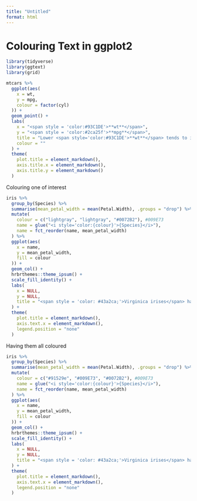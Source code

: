 ```yaml
---
title: "Untitled"
format: html
---
```


# Colouring Text in ggplot2

```r
library(tidyverse)
library(ggtext) 
library(grid)
```

```r
mtcars %>%
  ggplot(aes(
    x = wt, 
    y = mpg, 
    colour = factor(cyl)
  )) +
  geom_point() +
  labs(
    x = "<span style = 'color:#93C1DE'>**wt**</span>",
    y = "<span style = 'color:#2ca25f'>**mpg**</span>",
    title = "Lower <span style='color:#93C1DE'>**wt**</span> tends to increase the amount of <span style='color:#2ca25f'>**mpg**</span>",
    colour = ""
  ) +
  theme(
    plot.title = element_markdown(),
    axis.title.x = element_markdown(),
    axis.title.y = element_markdown()
  )
```

Colouring one of interest

```r
iris %>%
  group_by(Species) %>%
  summarise(mean_petal_width = mean(Petal.Width), .groups = "drop") %>%
  mutate(
    colour = c("lightgray", "lightgray", "#0072B2"), #009E73
    name = glue("<i style='color:{colour}'>{Species}</i>"),
    name = fct_reorder(name, mean_petal_width)
  ) %>%
  ggplot(aes(
    x = name,
    y = mean_petal_width,
    fill = colour
  )) +
  geom_col() +
  hrbrthemes::theme_ipsum() +
  scale_fill_identity() +
  labs(
    x = NULL,
    y = NULL,
    title = "<span style = 'color: #43a2ca;'>Virginica irises</span> have the largest average sepal width"
  ) +
  theme(
    plot.title = element_markdown(),
    axis.text.x = element_markdown(),
    legend.position = "none"
  )
```

Having them all coloured

```r
iris %>%
  group_by(Species) %>%
  summarise(mean_petal_width = mean(Petal.Width), .groups = "drop") %>%
  mutate(
    colour = c("#91529e", "#009E73", "#0072B2"), #009E73
    name = glue("<i style='color:{colour}'>{Species}</i>"),
    name = fct_reorder(name, mean_petal_width)
  ) %>%
  ggplot(aes(
    x = name,
    y = mean_petal_width,
    fill = colour
  )) +
  geom_col() +
  hrbrthemes::theme_ipsum() +
  scale_fill_identity() +
  labs(
    x = NULL,
    y = NULL,
    title = "<span style = 'color: #43a2ca;'>Virginica irises</span> have the largest average sepal width"
  ) +
  theme(
    plot.title = element_markdown(),
    axis.text.x = element_markdown(),
    legend.position = "none"
  )
```

```r

```

```r

```
